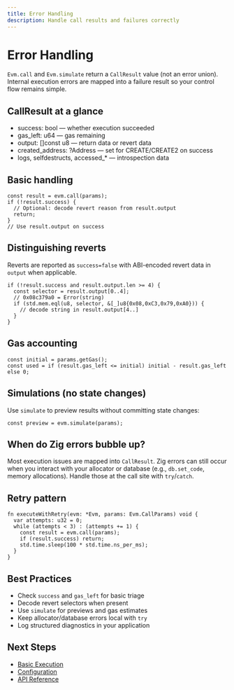 ```yaml
---
title: Error Handling
description: Handle call results and failures correctly
---
```


# Error Handling

`Evm.call` and `Evm.simulate` return a `CallResult` value (not an error union). Internal execution errors are mapped into a failure result so your control flow remains simple.

## CallResult at a glance

- success: bool — whether execution succeeded
- gas_left: u64 — gas remaining
- output: []const u8 — return data or revert data
- created_address: ?Address — set for CREATE/CREATE2 on success
- logs, selfdestructs, accessed_* — introspection data

## Basic handling

```zig
const result = evm.call(params);
if (!result.success) {
  // Optional: decode revert reason from result.output
  return;
}
// Use result.output on success
```

## Distinguishing reverts

Reverts are reported as `success=false` with ABI-encoded revert data in `output` when applicable.

```zig
if (!result.success and result.output.len >= 4) {
  const selector = result.output[0..4];
  // 0x08c379a0 = Error(string)
  if (std.mem.eql(u8, selector, &[_]u8{0x08,0xC3,0x79,0xA0})) {
    // decode string in result.output[4..]
  }
}
```

## Gas accounting

```zig
const initial = params.getGas();
const used = if (result.gas_left <= initial) initial - result.gas_left else 0;
```

## Simulations (no state changes)

Use `simulate` to preview results without committing state changes:

```zig
const preview = evm.simulate(params);
```

## When do Zig errors bubble up?

Most execution issues are mapped into `CallResult`. Zig errors can still occur when you interact with your allocator or database (e.g., `db.set_code`, memory allocations). Handle those at the call site with `try`/`catch`.

## Retry pattern

```zig
fn executeWithRetry(evm: *Evm, params: Evm.CallParams) void {
  var attempts: u32 = 0;
  while (attempts < 3) : (attempts += 1) {
    const result = evm.call(params);
    if (result.success) return;
    std.time.sleep(100 * std.time.ns_per_ms);
  }
}
```

## Best Practices

- Check `success` and `gas_left` for basic triage
- Decode revert selectors when present
- Use `simulate` for previews and gas estimates
- Keep allocator/database errors local with `try`
- Log structured diagnostics in your application

## Next Steps

- [Basic Execution](/usage/basic-execution)
- [Configuration](/usage/configuration)
- [API Reference](/api/evm)

